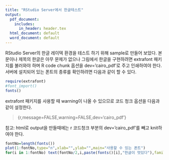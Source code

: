 ```yaml
---
title: "RStudio Server에서 한글테스트"
output:
  pdf_document:
    includes:
      in_header: header.tex
  html_document: default
  word_document: default
---
```


RStudio Server의 한글 레이텍 환경을 테스트 하기 위해 sample로 만들어 보았다. 
본문이나 제목의 한글은 아무 문제가 없으나 그림에서 한글을 구현하려면 extrafont 패키지를 불러와야 하며 R code chunk 옵션을 dev='cairo_pdf'로 주고 인쇄하여야 한다. 서버에 설치되어 있는 폰트의 종류를 확인하려면 다음과 같이 할 수 있다.

```r
require(extrafont)
#font_import()
fonts()
```

extrafont 패키지를 사용할 때 warning이 나올 수 있으므로 코드 청크 옵션을 다음과 같이 설정한다. 

> {r,message=FALSE,warning=FALSE,dev='cairo_pdf'}

참고: html로 output을 만들때에는 r 코드청크 부분의 dev='cairo_pdf'를 빼고 knit하여야 한다.

```r
fontNo=length(fonts())
plot(1:fontNo,type="n",xlab="",ylab="",main="사용할 수 있는 폰트")
for(i in 1:fontNo) text(fontNo/2,i,paste(fonts()[i],"한글이 멋있다"),family=fonts()[i])

```

